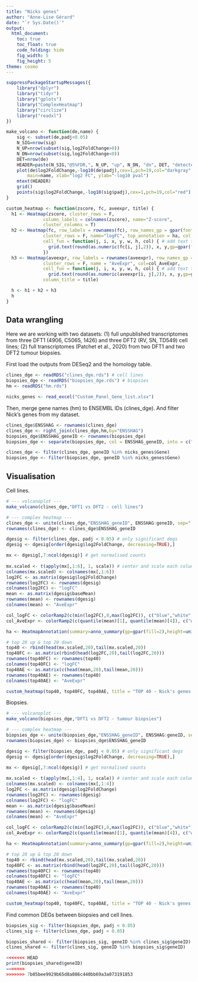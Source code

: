 ```yaml
---
title: "Nicks genes"
author: "Anne-Lise Gérard"
date: "`r Sys.Date()`"
output:
  html_document:
    toc: true
    toc_float: true
    code_folding: hide
    fig_width: 5
    fig_height: 5
theme: cosmo
---
```


```r

suppressPackageStartupMessages({
    library("dplyr")
    library("tidyr")
    library("gplots")
    library("ComplexHeatmap")
    library("circlize")
    library("readxl")
})

```

```r
make_volcano <- function(de,name) {
    sig <- subset(de,padj<0.05)
    N_SIG=nrow(sig)
    N_UP=nrow(subset(sig,log2FoldChange>0))
    N_DN=nrow(subset(sig,log2FoldChange<0))
    DET=nrow(de)
    HEADER=paste(N_SIG,"@5%FDR,", N_UP, "up", N_DN, "dn", DET, "detected")
    plot(de$log2FoldChange,-log10(de$padj),cex=1,pch=19,col="darkgray",
        main=name, xlab="log2 FC", ylab="-log10 pval")
    mtext(HEADER)
    grid()
    points(sig$log2FoldChange,-log10(sig$padj),cex=1,pch=19,col="red")
}

custom_heatmap <- function(zscore, fc, aveexpr, title) {
  h1 <- Heatmap(zscore, cluster_rows = F,
              column_labels = colnames(zscore), name="Z-score",
              cluster_columns = T)
  h2 <- Heatmap(fc, row_labels = rownames(fc), row_names_gp = gpar(fontsize = 6),
              cluster_rows = F, name="logFC", top_annotation = ha, col = col_logFC,
              cell_fun = function(j, i, x, y, w, h, col) { # add text to each grid
                grid.text(round(as.numeric(fc[i, j],2)), x, y,gp=gpar(fontsize=6))
              })
  h3 <- Heatmap(aveexpr, row_labels = rownames(aveexpr), row_names_gp = gpar(fontsize = 6),
              cluster_rows = F, name = "AveExpr", col=col_AveExpr,
              cell_fun = function(j, i, x, y, w, h, col) { # add text to each grid
                grid.text(round(as.numeric(aveexpr[i, j],2)), x, y,gp=gpar(fontsize=6))},
              column_title = title)

  h <- h1 + h2 + h3
  h
}
```


## Data wrangling

Here we are working with two datasets:
(1) full unpublished transcriptomes from three DFT1 (4906, C5065, 1426) and three DFT2 (RV, SN, TD549) cell lines;
(2) full transcriptomes (Patchet et al., 2020) from two DFT1 and two DFT2 tumour biopsies.

First load the outputs from DESeq2 and the homology table.

```r

clines_dge <- readRDS("clines_dge.rds") # cell lines
biopsies_dge <- readRDS("biopsies_dge.rds") # biopsies
hm <- readRDS("hm.rds") 

nicks_genes <- read_excel("Custom_Panel_Gene_list.xlsx")

```

Then, merge gene names (hm) to ENSEMBL IDs (clines_dge). And filter Nick's genes from my dataset.

```r

clines_dge$ENSSHAG <- rownames(clines_dge)
clines_dge <- right_join(clines_dge,hm,by="ENSSHAG")
biopsies_dge$ENSSHAG_geneID <- rownames(biopsies_dge)
biopsies_dge <- separate(biopsies_dge, col = ENSSHAG_geneID, into = c("ENSSHAG", "geneID"), sep = " ")

clines_dge <- filter(clines_dge, geneID %in% nicks_genes$Gene)
biopsies_dge <- filter(biopsies_dge, geneID %in% nicks_genes$Gene)

```

## Visualisation

Cell lines.

```r

# --- volcanoplot ---
make_volcano(clines_dge,"DFT1 vs DFT2 - cell lines")

# --- complex heatmap ---
clines_dge <- unite(clines_dge,"ENSSHAG_geneID", ENSSHAG:geneID, sep=" ", remove=F)
rownames(clines_dge) <- clines_dge$ENSSHAG_geneID

dgesig <- filter(clines_dge, padj < 0.05) # only significant degs
dgesig <- dgesig[order(dgesig$log2FoldChange, decreasing=TRUE),]

mx <- dgesig[,7:ncol(dgesig)] # get normalised counts
 
mx.scaled <- t(apply(mx[,1:6], 1, scale)) # center and scale each column (Z-score)
colnames(mx.scaled) <- colnames(mx[,1:6])
log2FC <- as.matrix(dgesig$log2FoldChange)
rownames(log2FC) <- rownames(dgesig)
colnames(log2FC) <- "logFC"
mean <- as.matrix(dgesig$baseMean)
rownames(mean) <- rownames(dgesig)
colnames(mean) <- "AveExpr"

col_logFC <- colorRamp2(c(min(log2FC),0,max(log2FC)), c("blue","white","red"))
col_AveExpr <- colorRamp2(c(quantile(mean)[1], quantile(mean)[4]), c("white","red"))

ha <- HeatmapAnnotation(summary=anno_summary(gp=gpar(fill=2),height=unit(2, "cm")))

# top 20 up & top 20 down
top40 <- rbind(head(mx.scaled,20),tail(mx.scaled,20))
top40FC <- as.matrix(rbind(head(log2FC,20),tail(log2FC,20)))
rownames(top40FC) <- rownames(top40)
colnames(top40FC) <- "logFC"
top40AE <- as.matrix(c(head(mean,20),tail(mean,20)))
rownames(top40AE) <- rownames(top40)
colnames(top40AE) <- "AveExpr"

custom_heatmap(top40, top40FC, top40AE, title = "TOP 40 - Nick's genes - cell lines")

```
Biopsies.

```r

# --- volcanoplot ---
make_volcano(biopsies_dge,"DFT1 vs DFT2 - tumour biopsies")

# --- complex heatmap ---
biopsies_dge <- unite(biopsies_dge,"ENSSHAG_geneID", ENSSHAG:geneID, sep=" ", remove=F)
rownames(biopsies_dge) <- biopsies_dge$ENSSHAG_geneID

dgesig <- filter(biopsies_dge, padj < 0.05) # only significant degs
dgesig <- dgesig[order(dgesig$log2FoldChange, decreasing=TRUE),]

mx <- dgesig[,7:ncol(dgesig)] # get normalised counts
 
mx.scaled <- t(apply(mx[,1:4], 1, scale)) # center and scale each column (Z-score)
colnames(mx.scaled) <- colnames(mx[,1:4])
log2FC <- as.matrix(dgesig$log2FoldChange)
rownames(log2FC) <- rownames(dgesig)
colnames(log2FC) <- "logFC"
mean <- as.matrix(dgesig$baseMean)
rownames(mean) <- rownames(dgesig)
colnames(mean) <- "AveExpr"

col_logFC <- colorRamp2(c(min(log2FC),0,max(log2FC)), c("blue","white","red"))
col_AveExpr <- colorRamp2(c(quantile(mean)[1], quantile(mean)[4]), c("white","red"))

ha <- HeatmapAnnotation(summary=anno_summary(gp=gpar(fill=2),height=unit(2, "cm")))

# top 20 up & top 20 down
top40 <- rbind(head(mx.scaled,20),tail(mx.scaled,20))
top40FC <- as.matrix(rbind(head(log2FC,20),tail(log2FC,20)))
rownames(top40FC) <- rownames(top40)
colnames(top40FC) <- "logFC"
top40AE <- as.matrix(c(head(mean,20),tail(mean,20)))
rownames(top40AE) <- rownames(top40)
colnames(top40AE) <- "AveExpr"

custom_heatmap(top40, top40FC, top40AE, title = "TOP 40 - Nick's genes - tumour biopsies")

```

Find common DEGs between biopsies and cell lines.

```r
biopsies_sig <- filter(biopsies_dge, padj < 0.05)
clines_sig <- filter(clines_dge, padj < 0.05)

biopsies_shared <- filter(biopsies_sig, geneID %in% clines_sig$geneID)
clines_shared <- filter(clines_sig, geneID %in% biopsies_sig$geneID)

<<<<<<< HEAD
print(biopsies_shared$geneID)
=======
>>>>>>> 7b05bee9929b65d8a086c440bb69a3a073191853
```



